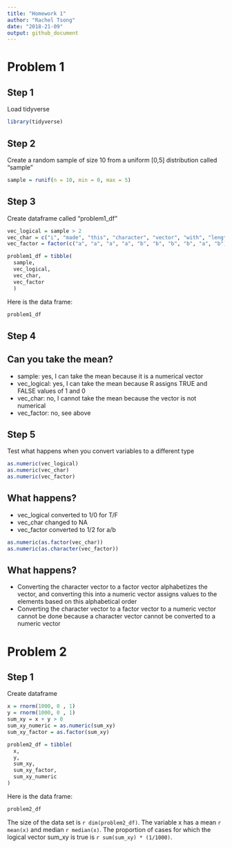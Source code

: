 ```yaml
---
title: "Homework 1"
author: "Rachel Tsong"
date: "2018-21-09"
output: github_document
---
```


# Problem 1

## Step 1
Load tidyverse 
``` r
library(tidyverse)
```

## Step 2
Create a random sample of size 10 from a uniform [0,5] distribution called "sample" 
``` r
sample = runif(n = 10, min = 0, max = 5)
```

## Step 3
Create dataframe called "problem1_df"
``` r

vec_logical = sample > 2
vec_char = c("i", "made", "this", "character", "vector", "with", "length", "of", "ten", "yay")
vec_factor = factor(c("a", "a", "a", "a", "b", "b", "b", "b", "a", "b"))

problem1_df = tibble(
  sample,
  vec_logical,
  vec_char,
  vec_factor
  )

```
Here is the data frame:
``` r
problem1_df
```

## Step 4
Can you take the mean?
-----------------------
* sample: yes, I can take the mean because it is a numerical vector
* vec_logical: yes, I can take the mean because R assigns TRUE and FALSE values of 1 and 0
* vec_char: no, I cannot take the mean because the vector is not numerical
* vec_factor: no, see above

## Step 5
Test what happens when you convert variables to a different type
```r
as.numeric(vec_logical)
as.numeric(vec_char)
as.numeric(vec_factor)
```
What happens?
--------------
* vec_logical converted to 1/0 for T/F
* vec_char changed to NA 
* vec_factor converted to 1/2 for a/b


```r
as.numeric(as.factor(vec_char))
as.numeric(as.character(vec_factor))
```
What happens?
---------------
* Converting the character vector to a factor vector alphabetizes the vector, and converting this into a numeric vector assigns values to the elements based on this alphabetical order
* Converting the character vector to a factor vector to a numeric vector cannot be done because a character vector cannot be converted to a numeric vector



# Problem 2

## Step 1
Create dataframe 
```r
x = rnorm(1000, 0 , 1)
y = rnorm(1000, 0 , 1)
sum_xy = x + y > 0
sum_xy_numeric = as.numeric(sum_xy)
sum_xy_factor = as.factor(sum_xy)

problem2_df = tibble(
  x,
  y,
  sum_xy,
  sum_xy_factor,
  sum_xy_numeric
)

```

Here is the data frame:
```r
problem2_df
```

The size of the data set is `r dim(problem2_df)`. The variable x has a mean `r mean(x)` and median `r median(x)`. The proportion of cases for which the logical vector sum_xy is true is `r sum(sum_xy) * (1/1000)`.


